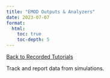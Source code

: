 ```yaml
---
title: "EMOD Outputs & Analyzers"
date: 2023-07-07
format: 
  html: 
    toc: true
    toc-depth: 5
---
```

[[Back to Recorded Tutorials](../recorded_tutorials.qmd)]{.aside}

Track and report data from simulations.